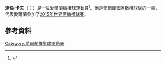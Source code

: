 {{expand|time=2015-11-22T03:01:49+00:00}}
'''達倫·卡夫'''（{{lang-en|Darren Cave}}；{{bd|1987年|4月5日}}）是一位[[愛爾蘭|愛爾蘭]][[橄欖球|橄欖球]]運動員<ref>{{cite news|title=Heineken Cup 2012: Brian O'Driscoll overwhelmed by Leinster's record-breaking victory over Ulster|url=http://www.telegraph.co.uk/sport/rugbyunion/club/9278060/Heineken-Cup-2012-Brian-ODriscoll-overwhelmed-by-Leinsters-record-breaking-victory-over-Ulster.html | location=London | work=The Daily Telegraph|date=20 May 2012}}</ref>。他是[[愛爾蘭國家橄欖球隊|愛爾蘭國家橄欖球隊]]的一員，代表愛爾蘭參加了[[2015年世界盃橄欖球賽|2015年世界盃橄欖球賽]]。
==參考資料==
{{Reflist}}
[[Category:愛爾蘭橄欖球運動員|Category:愛爾蘭橄欖球運動員]]
